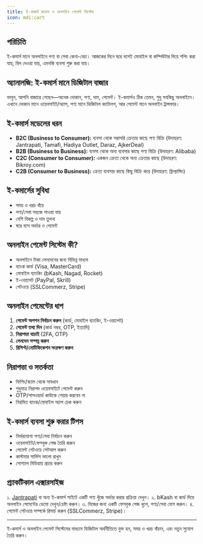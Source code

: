 ```yaml
---
title: ই-কমার্স মডেল ও অনলাইন পেমেন্ট সিস্টেম
icon: mdi:cart
---
```


## পরিচিতি

ই-কমার্স মানে অনলাইনে পণ্য বা সেবা কেনা-বেচা। আজকের দিনে ঘরে বসেই মোবাইল বা কম্পিউটার দিয়ে শপিং করা যায়, বিল দেওয়া যায়, এমনকি ব্যবসা শুরু করা যায়।

## অ্যানালজি: ই-কমার্স মানে ডিজিটাল বাজার

ভাবুন, আপনি বাজারে গেছেন—অনেক দোকান, পণ্য, দাম, পেমেন্ট। ই-কমার্সও ঠিক তেমন, শুধু সবকিছু অনলাইনে। এখানে দোকান মানে ওয়েবসাইট/অ্যাপ, পণ্য মানে ডিজিটাল ক্যাটালগ, আর পেমেন্ট মানে অনলাইন ট্রান্সফার।

## ই-কমার্স মডেলের ধরন
- **B2C (Business to Consumer):** ব্যবসা থেকে সরাসরি ক্রেতার কাছে পণ্য বিক্রি (উদাহরণ: Jantrapati, Tamafi, Hadiya Outlet, Daraz, AjkerDeal)
- **B2B (Business to Business):** ব্যবসা থেকে অন্য ব্যবসার কাছে পণ্য বিক্রি (উদাহরণ: Alibaba)
- **C2C (Consumer to Consumer):** একজন ক্রেতা থেকে অন্য ক্রেতার কাছে (উদাহরণ: Bikroy.com)
- **C2B (Consumer to Business):** ক্রেতা ব্যবসার কাছে কিছু বিক্রি করে (উদাহরণ: ফ্রিল্যান্সিং)

## ই-কমার্সের সুবিধা
- সময় ও খরচ বাঁচে
- পণ্য/সেবা সহজে পাওয়া যায়
- বেশি বিকল্প ও দাম তুলনা
- ঘরে বসে অর্ডার ও পেমেন্ট

## অনলাইন পেমেন্ট সিস্টেম কী?
- অনলাইনে টাকা লেনদেনের জন্য বিভিন্ন মাধ্যম
- ব্যাংক কার্ড (Visa, MasterCard)
- মোবাইল ব্যাংকিং (bKash, Nagad, Rocket)
- ই-ওয়ালেট (PayPal, Skrill)
- গেটওয়ে (SSLCommerz, Stripe)

## অনলাইন পেমেন্টের ধাপ
1. **পেমেন্ট অপশন নির্বাচন করুন** (কার্ড, মোবাইল ব্যাংকিং, ই-ওয়ালেট)
2. **পেমেন্ট তথ্য দিন** (কার্ড নম্বর, OTP, ইত্যাদি)
3. **নিরাপত্তা যাচাই** (2FA, OTP)
4. **লেনদেন সম্পন্ন করুন**
5. **রিসিপ্ট/নোটিফিকেশন সংরক্ষণ করুন**

## নিরাপত্তা ও সতর্কতা
- ফিশিং/স্ক্যাম থেকে সাবধান
- শুধুমাত্র নিরাপদ ওয়েবসাইটে পেমেন্ট করুন
- OTP/পাসওয়ার্ড কাউকে শেয়ার করবেন না
- নিয়মিত ব্যাংক/মোবাইল অ্যাপ চেক করুন

## ই-কমার্স ব্যবসা শুরু করার টিপস
- নির্ভরযোগ্য পণ্য/সেবা নির্বাচন করুন
- ওয়েবসাইট/ফেসবুক পেজ তৈরি করুন
- পেমেন্ট গেটওয়ে সেটআপ করুন
- কাস্টমার সার্ভিস ভালো রাখুন
- সোশ্যাল মিডিয়ায় প্রচার করুন

## প্র্যাকটিকাল এক্সারসাইজ

১. [Jantrapati](https://jantrapati.com) বা অন্য ই-কমার্স সাইটে একটি পণ্য খুঁজে অর্ডার করার প্রক্রিয়া দেখুন।
২. bKash বা কার্ড দিয়ে অনলাইন পেমেন্টের ডেমো দেখুন/চেষ্টা করুন।
৩. নিজের জন্য একটি ফেসবুক পেজ খুলে, পণ্য/সেবা যোগ করুন।
৪. পেমেন্ট গেটওয়ে সম্পর্কে রিসার্চ করুন (SSLCommerz, Stripe)।

---

ই-কমার্স ও অনলাইন পেমেন্ট সিস্টেমের মাধ্যমে ডিজিটাল অর্থনীতিতে যুক্ত হন, সময় ও খরচ বাঁচান, এবং নতুন সুযোগ তৈরি করুন।

